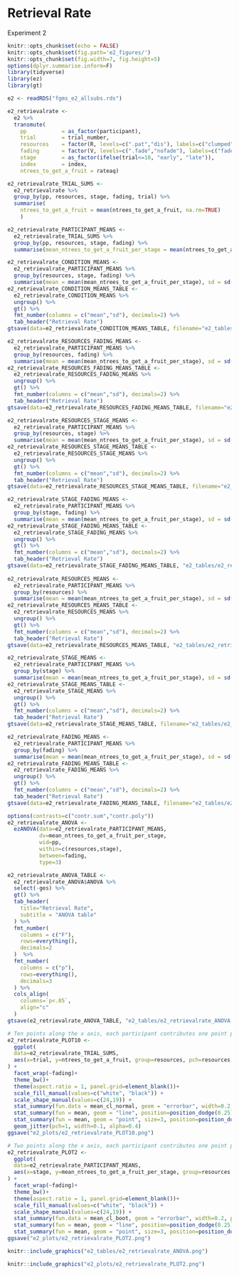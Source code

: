 # Retrieval Rate

Experiment 2

```r
knitr::opts_chunk$set(echo = FALSE)
knitr::opts_chunk$set(fig.path='e2_figures/')
knitr::opts_chunk$set(fig.width=7, fig.height=5)
options(dplyr.summarise.inform=F)
library(tidyverse)
library(ez)
library(gt)

e2 <- readRDS("fgms_e2_allsubs.rds")

e2_retrievalrate <-
  e2 %>%
  transmute(
    pp           = as_factor(participant),
    trial        = trial_number,
    resources    = factor(R, levels=c(".pat","dis"), labels=c("clumped", "random")),
    fading       = factor(V, levels=c(".fade","nofade"), labels=c("fade", "no_fade")),
    stage        = as_factor(ifelse(trial<=10, "early", "late")),
    index        = index,
    ntrees_to_get_a_fruit = rateaq)

e2_retrievalrate_TRIAL_SUMS <- 
  e2_retrievalrate %>% 
  group_by(pp, resources, stage, fading, trial) %>% 
  summarise(
    ntrees_to_get_a_fruit = mean(ntrees_to_get_a_fruit, na.rm=TRUE)
    ) 

e2_retrievalrate_PARTICIPANT_MEANS <-
  e2_retrievalrate_TRIAL_SUMS %>% 
  group_by(pp, resources, stage, fading) %>% 
  summarise(mean_ntrees_to_get_a_fruit_per_stage = mean(ntrees_to_get_a_fruit))

e2_retrievalrate_CONDITION_MEANS <-
  e2_retrievalrate_PARTICIPANT_MEANS %>% 
  group_by(resources, stage, fading) %>% 
  summarise(mean = mean(mean_ntrees_to_get_a_fruit_per_stage), sd = sd(mean_ntrees_to_get_a_fruit_per_stage)) 
e2_retrievalrate_CONDITION_MEANS_TABLE <- 
  e2_retrievalrate_CONDITION_MEANS %>% 
  ungroup() %>% 
  gt() %>% 
  fmt_number(columns = c("mean","sd"), decimals=2) %>% 
  tab_header("Retrieval Rate")
gtsave(data=e2_retrievalrate_CONDITION_MEANS_TABLE, filename="e2_tables/e2_retrievalrate_CONDITION_MEANS_TABLE.png")

e2_retrievalrate_RESOURCES_FADING_MEANS <-
  e2_retrievalrate_PARTICIPANT_MEANS %>% 
  group_by(resources, fading) %>% 
  summarise(mean = mean(mean_ntrees_to_get_a_fruit_per_stage), sd = sd(mean_ntrees_to_get_a_fruit_per_stage))
e2_retrievalrate_RESOURCES_FADING_MEANS_TABLE <-
  e2_retrievalrate_RESOURCES_FADING_MEANS %>% 
  ungroup() %>% 
  gt() %>% 
  fmt_number(columns = c("mean","sd"), decimals=2) %>% 
  tab_header("Retrieval Rate")
gtsave(data=e2_retrievalrate_RESOURCES_FADING_MEANS_TABLE, filename="e2_tables/e2_retrievalrate_RESOURCES_FADING_MEANS_TABLE.png")

e2_retrievalrate_RESOURCES_STAGE_MEANS <-
  e2_retrievalrate_PARTICIPANT_MEANS %>% 
  group_by(resources, stage) %>% 
  summarise(mean = mean(mean_ntrees_to_get_a_fruit_per_stage), sd = sd(mean_ntrees_to_get_a_fruit_per_stage))
e2_retrievalrate_RESOURCES_STAGE_MEANS_TABLE <-
  e2_retrievalrate_RESOURCES_STAGE_MEANS %>% 
  ungroup() %>% 
  gt() %>% 
  fmt_number(columns = c("mean","sd"), decimals=2) %>% 
  tab_header("Retrieval Rate")
gtsave(data=e2_retrievalrate_RESOURCES_STAGE_MEANS_TABLE, filename="e2_tables/e2_retrievalrate_RESOURCES_STAGE_MEANS_TABLE.png")

e2_retrievalrate_STAGE_FADING_MEANS <-
  e2_retrievalrate_PARTICIPANT_MEANS %>% 
  group_by(stage, fading) %>% 
  summarise(mean = mean(mean_ntrees_to_get_a_fruit_per_stage), sd = sd(mean_ntrees_to_get_a_fruit_per_stage))
e2_retrievalrate_STAGE_FADING_MEANS_TABLE <-
  e2_retrievalrate_STAGE_FADING_MEANS %>% 
  ungroup() %>%
  gt() %>% 
  fmt_number(columns = c("mean","sd"), decimals=2) %>%
  tab_header("Retrieval Rate")
gtsave(data=e2_retrievalrate_STAGE_FADING_MEANS_TABLE, "e2_tables/e2_retrievalrate_STAGE_FADING_MEANS_TABLE.png")
  
e2_retrievalrate_RESOURCES_MEANS <-
  e2_retrievalrate_PARTICIPANT_MEANS %>% 
  group_by(resources) %>%
  summarise(mean = mean(mean_ntrees_to_get_a_fruit_per_stage), sd = sd(mean_ntrees_to_get_a_fruit_per_stage))
e2_retrievalrate_RESOURCES_MEANS_TABLE <-
  e2_retrievalrate_RESOURCES_MEANS %>% 
  ungroup() %>% 
  gt() %>% 
  fmt_number(columns = c("mean","sd"), decimals=2) %>%  
  tab_header("Retrieval Rate")
gtsave(data=e2_retrievalrate_RESOURCES_MEANS_TABLE, "e2_tables/e2_retrievalrate_RESOURCES_MEANS_TABLE.png")

e2_retrievalrate_STAGE_MEANS <-
  e2_retrievalrate_PARTICIPANT_MEANS %>% 
  group_by(stage) %>% 
  summarise(mean = mean(mean_ntrees_to_get_a_fruit_per_stage), sd = sd(mean_ntrees_to_get_a_fruit_per_stage))
e2_retrievalrate_STAGE_MEANS_TABLE <-
  e2_retrievalrate_STAGE_MEANS %>% 
  ungroup() %>% 
  gt() %>% 
  fmt_number(columns = c("mean","sd"), decimals=2) %>%  
  tab_header("Retrieval Rate")
gtsave(data=e2_retrievalrate_STAGE_MEANS_TABLE, filename="e2_tables/e2_retrievalrate_STAGE_MEANS_TABLE.png")

e2_retrievalrate_FADING_MEANS <-
  e2_retrievalrate_PARTICIPANT_MEANS %>% 
  group_by(fading) %>% 
  summarise(mean = mean(mean_ntrees_to_get_a_fruit_per_stage), sd = sd(mean_ntrees_to_get_a_fruit_per_stage))
e2_retrievalrate_FADING_MEANS_TABLE <-
  e2_retrievalrate_FADING_MEANS %>% 
  ungroup() %>% 
  gt() %>% 
  fmt_number(columns = c("mean","sd"), decimals=2) %>%  
  tab_header("Retrieval Rate")
gtsave(data=e2_retrievalrate_FADING_MEANS_TABLE, filename="e2_tables/e2_retrievalrate_FADING_MEANS_TABLE.png")

options(contrasts=c("contr.sum","contr.poly"))
e2_retrievalrate_ANOVA <- 
  ezANOVA(data=e2_retrievalrate_PARTICIPANT_MEANS,
          dv=mean_ntrees_to_get_a_fruit_per_stage,
          wid=pp,
          within=c(resources,stage),
          between=fading,
          type=3)

e2_retrievalrate_ANOVA_TABLE <-
  e2_retrievalrate_ANOVA$ANOVA %>% 
  select(-ges) %>% 
  gt() %>% 
  tab_header(
    title="Retrieval Rate",
    subtitle = "ANOVA table"
  ) %>% 
  fmt_number(
    columns = c("F"),
    rows=everything(),
    decimals=2
  )  %>% 
  fmt_number(
    columns = c("p"),
    rows=everything(),
    decimals=3
  ) %>% 
  cols_align(
    columns=`p<.05`,
    align="c"
  )
gtsave(e2_retrievalrate_ANOVA_TABLE, "e2_tables/e2_retrievalrate_ANOVA.png")

# Ten points along the x axis, each participant contributes one point per cell
e2_retrievalrate_PLOT10 <-
  ggplot(
  data=e2_retrievalrate_TRIAL_SUMS, 
  aes(x=trial, y=ntrees_to_get_a_fruit, group=resources, pch=resources, fill=resources)
) +
  facet_wrap(~fading)+
  theme_bw()+
  theme(aspect.ratio = 1, panel.grid=element_blank())+
  scale_fill_manual(values=c("white", "black")) +
  scale_shape_manual(values=c(24,19)) +
  stat_summary(fun.data = mean_cl_normal, geom = "errorbar", width=0.2, position=position_dodge(0.25)) +
  stat_summary(fun = mean, geom = "line", position=position_dodge(0.25)) + 
  stat_summary(fun = mean, geom = "point", size=3, position=position_dodge(0.25)) +
  geom_jitter(pch=1, width=0.1, alpha=0.4) 
ggsave("e2_plots/e2_retrievalrate_PLOT10.png")

# Two points along the x axis, each participant contributes one point per cell
e2_retrievalrate_PLOT2 <-
  ggplot(
  data=e2_retrievalrate_PARTICIPANT_MEANS, 
  aes(x=stage, y=mean_ntrees_to_get_a_fruit_per_stage, group=resources, pch=resources, fill=resources)
) +
  facet_wrap(~fading)+
  theme_bw()+
  theme(aspect.ratio = 1, panel.grid=element_blank())+
  scale_fill_manual(values=c("white", "black")) +
  scale_shape_manual(values=c(24,19)) +
  stat_summary(fun.data = mean_cl_boot, geom = "errorbar", width=0.2, position=position_dodge(0.25)) +
  stat_summary(fun = mean, geom = "line", position=position_dodge(0.25)) + 
  stat_summary(fun = mean, geom = "point", size=3, position=position_dodge(0.25))
ggsave("e2_plots/e2_retrievalrate_PLOT2.png")
```

```r
knitr::include_graphics("e2_tables/e2_retrievalrate_ANOVA.png")
```

```r
knitr::include_graphics("e2_plots/e2_retrievalrate_PLOT2.png")
```

